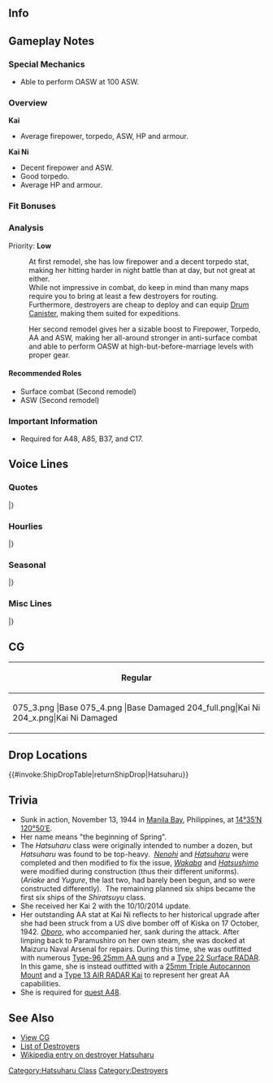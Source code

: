 ==Info==
{{KanmusuInfo|ID=075}}
{{KanmusuInfo|ID=075a}}
{{KanmusuInfo|ID=204}}

==Gameplay Notes==
===Special Mechanics===
* Able to perform OASW at 100 ASW.

===Overview===
'''Kai'''
* Average firepower, torpedo, ASW, HP and armour.  

'''Kai Ni'''
* Decent firepower and ASW.  
* Good torpedo.
* Average HP and armour.

===Fit Bonuses===
{{:{{BASEPAGENAME}}/Equipment Bonuses}}
{{clear}}

===Analysis===
Priority: '''Low'''

:At first remodel, she has low firepower and a decent torpedo stat, making her hitting harder in night battle than at day, but not great at either.
:While not impressive in combat, do keep in mind than many maps require you to bring at least a few destroyers for routing.
:Furthermore, destroyers are cheap to deploy and can equip [[Drum Canister]], making them suited for expeditions.

:Her second remodel gives her a sizable boost to Firepower, Torpedo, AA and ASW, making her all-around stronger in anti-surface combat and able to perform OASW at high-but-before-marriage levels with proper gear.


====Recommended Roles====
* Surface combat (Second remodel)
* ASW (Second remodel)

===Important Information===
* Required for A48, A85, B37, and C17.
==Voice Lines==
===Quotes===
{{ShipquoteHeader}}
{{ShipquoteKai
|scenario = Introduction
|origin = わらわが初春じゃ。よろしく頼みますぞ。
|translation = I am Hatsuharu. I ask that you please take care of me.<ref>She uses 'warawa' (わらわ) to refer to herself which is a very formal and old fashioned first person pronoun.</ref>
|audio = Hatsuharu-Introduction.ogg
}}
{{ShipquoteKai
|scenario = Introduction
|kai2 = yes
|origin = 初春じゃ♪このわらわがついてる！大丈夫じゃ！
|translation = I'm Hatsuharu♪ You'll be fine with me at your side!
|audio = Hatsuharu-Introduction_2.ogg
}}
{{ShipquoteKai
|scenario = Library
|origin = 初春型駆逐艦、1番艦の初春じゃ。
わらわは、北方部隊に所属。戦雲渦巻くアッツやキスカなどの北方海域で活躍したぞ。
北海道周辺も好きな海域じゃな。マニラ湾やオルモック…？ああ、熱いところは苦手じゃ。
|translation = I'm the first ship of the Hatsuharu-class destroyers, Hatsuharu.
I was part of the Northern Forces.<ref>She was assigned to the Admiral Hosogaya's Northern Force for the [https://en.wikipedia.org/wiki/Aleutian_Islands_Campaign Aleutian Islands Campaign].</ref> Under the looming cloud of war, I did my duty at Attu and Kiska in the northern seas.<ref>She was tasked with patrols around [https://en.wikipedia.org/wiki/Attu_Island Attu] and [https://en.wikipedia.org/wiki/Kiska Kiska] Islands in 1942.</ref>
I also like the area around Hokkaido. Manila Bay and Ormoc...? Ah, I'm not good at dealing with hot places.<ref>She was sunk while escorting troop transports to Ormoc when near misses from an air raid in Manila Bay set her aflame.</ref>
|audio = Hatsuharu-Library.ogg
}}
{{ShipquoteKai
|scenario = Secretary 1
|origin = なんぞ、気になることでも？
|translation = What's this, are you interested in me?
|audio = Hatsuharu-Secretary_1.ogg
}}
{{ShipquoteKai
|scenario = Secretary 2
|origin = ふむ。わらわをそうして慕うとよいぞ。
|translation = Humph. This is how you should be treating me.
|audio = Hatsuharu-Secretary_2.ogg
}}
{{ShipquoteKai
|scenario = Secretary 3
|origin = この罰当たり奴！少しは落ち着いたらどうじゃ？
|translation = You accursed man! Can't you calm down a bit?
|audio = Hatsuharu-Secretary_3.ogg
}}
{{ShipquoteKai
|scenario = Secretary 3
|kai2 = yes
|origin = 貴様は本当に落ち着きがないのう…なんじゃ？わらわに興味があるのかや…？
|translation = You really can't calm down... What? Are you that interested in me...?<ref>Kisama (貴様) is a polite way to say 'you' in the old fashioned way that she speaks.</ref>
|audio = Hatsuharu-Secretary_3_2.ogg
}}
{{ShipquoteKai
|scenario = Secretary Idle
|kai = yes
|origin = あー、なんじゃ、その…わらわも、もう少し働いても、いいぞ……っ……いいぞっ？
|translation = Ah, you know, well... I'll be fine with doing a bit of work... I'll be fine with it... you know?
|audio = Hatsuharu-Idle.ogg
}}
{{ShipquoteKai
|scenario = Secretary (Married)
|kai = yes
|origin = 貴様も…少し休むといいぞ。そうじゃ、時には休むことも大切なのじゃ。…いい子じゃ♪
|translation = It's alright... if you rest a little. That's right, it's important to get some rest... Good boy♪
|audio = HatsuharuKai-Secretary Married.ogg
}}
{{ShipquoteKai
|scenario = Wedding
|origin = 貴様ぁ…っ！？ななな…な…！？…わ…妾にそのような、破廉恥な言葉を…。…は…恥を知れ！恥を…
|translation =You...! Wh-wh... what...!? ...Sa... saying those indecent words to me... Sh... show some shame! Show some...
|audio = Hatsuharu-Wedding.ogg
}}
{{ShipquoteKai
|scenario = Player's Score
|origin = 貴様に、なんぞ、文が届いておるのう。
|translation = It a appears that a correspondence has arrived for you.
|audio = Hatsuharu-Looking_At_Scores.ogg
}}
{{ShipquoteKai
|scenario = Player's Score
|kai2 = yes
|origin = そうじゃな、情報は大切じゃ、よいよい。篤と確認するがよいぞ。
|translation = That's right, intelligence is important. Excellent. You better check it all properly.
|audio = Hatsuharu-Looking_At_Scores_2.ogg
}}
{{ShipquoteKai
|scenario = Joining the Fleet
|origin = 初春、推して参るぞ！
|translation = I shall be heading out!
|audio = Hatsuharu-Joining_A_Fleet.ogg
}}
{{ShipquoteKai
|scenario = Equipment 1
|origin = うむ、また強くなったのう。<ref>Shared with Supply before kai.</ref>
|translation = Yes, I have gotten stronger yet again.
|audio = Hatsuharu-Equipment_1.ogg
}}
{{ShipquoteKai
|scenario = Equipment 2
|origin = 今までの艤装では物足りないと言うのか?贅沢じゃのー。
|translation = Did you not say that the current equipment was not up to par? Such extravagance.<ref>The Hatsuharu-class were given new technology over the preceeding classes of destroyers such an improved torpedo mount with faster traverse and a fast reload system.</ref>
|audio = Hatsuharu-Equipment_2.ogg
}}
{{ShipquoteKai
|scenario = Equipment 3
|origin = 初春、なんぞ、めでたいのう。<ref>Shared with Secretary Married before kai.</ref>
|translation = I am somewhat elated.
|audio = Hatsuharu-Equipment_3.ogg
}}
{{ShipquoteKai
|scenario = Supply
|kai = yes
|origin = 助かるのう…苦しゅうないぞ？
|translation = This helps... I have no objections.
|audio = Hatsuharu-Supply_2.ogg
}}
{{ShipquoteKai
|scenario = Docking (Minor Damage)
|origin = うむ、少し落ち着いたのじゃ。
|translation = Yes, I shall take a short respite.
|audio = Hatsuharu-Docking_Minor.ogg
}}
{{ShipquoteKai
|scenario = Docking (Minor Damage)
|kai2 = yes
|origin = ふう……風呂はいいのう。やはり檜の風呂が最高じゃ。
|translation = Whew... Baths are nice. The cypress bath is definitely the best.<ref>Cypress is a very expensive wood.</ref>
|audio = Hatsuharu-Docking_Minor_2.ogg
}}
{{ShipquoteKai
|scenario = Docking (Major Damage)
|origin = この工廠は、腕の良い職人がおるのう。安心じゃ。
|translation = This arsenal has skilled craftsmen. I am relieved.
|audio = Hatsuharu-Docking_Major.ogg
}}
{{ShipquoteKai
|scenario = Construction
|origin = 新しい艦娘が参ったようじゃのう。
|translation = It seems that new shipgirl has arrived.
|audio = Hatsuharu-Construction.ogg
}}
{{ShipquoteKai
|scenario = Returning from Sortie
|origin = 艦隊が帰投したようじゃぞ？勝利かや？
|translation = It seems that the fleet has returned to port. I wonder if they were victorious?
|audio = Hatsuharu-Returning_From_Sortie.ogg
}}
{{ShipquoteKai
|scenario = Starting a Sortie
|origin = 初春、出撃じゃな
|translation = Hatsuharu, sortieing.
|audio = Hatsuharu-Starting_A_Sortie.ogg
}}
{{ShipquoteKai
|scenario = Starting a Battle
|origin = 行くぞ！砲雷撃戦用意！
|translation = Let us proceed! Prepare for hostilities!
|audio = Hatsuharu-Battle_Start.ogg
}}
{{ShipquoteKai
|scenario = Starting a Battle
|kai2 = yes
|origin = わらわの舞が見たいのか？仕方ないのう…篤と見るがよいわっ！
|translation = You would like to see me dance? Very well... Observe closely!
|audio = Hatsuharu-Battle_Start_2.ogg
}}
{{ShipquoteKai
|scenario = Attack
|origin = うふふっ、わらわには見える。
|translation = Ufufu~, I can see it.<ref>As in she can see her victory.</ref>
|audio = Hatsuharu-Attack.ogg
}}
{{ShipquoteKai
|scenario = Night Battle Attack
|origin = 始末してくれるわ！
|translation = I shall dispose of them!
|audio = Hatsuharu-Night_Attack.ogg
}}
{{ShipquoteKai
|scenario = Night Battle Attack
|kai2 = yes
|origin = 逃がしはせん…せ、ん、め、つ、じゃあ～
|translation = You shall not escape... We-shall-wipe-them-out~!
|audio = Hatsuharu-Night_Attack_2.ogg
}}
{{ShipquoteKai
|scenario = Night Battle
|origin = いよいよ、わらわの本領発揮じゃな！
|translation = It is time to display my true abilities!
|audio = Hatsuharu-Night_Battle.ogg
}}
{{ShipquoteKai
|scenario = MVP
|origin = ふっ…この勝利、わらわの力ではない。皆の働きあっての事じゃ。
|translation = Humph... This victory does not belong only to me. Everyone did their part.
|audio = Hatsuharu-MVP.ogg
}}
{{ShipquoteKai
|scenario = Minor Damage 1
|origin = くっ、やられただと！？
|translation = Guh, they got me!?
|audio = Hatsuharu-Minor_Damage_1.ogg
}}
{{ShipquoteKai
|scenario = Minor Damage 2
|origin = この初春の怒りを買ったようじゃのう！
|translation = You have provoked my anger!
|audio = Hatsuharu-Minor_Damage_2.ogg
}}
{{ShipquoteKai
|scenario = Major Damage
|origin = まだまだ…この程度では沈まぬぞ！
|translation = Not yet... I will not sink from merely this!
|audio = Hatsuharu-Major_Damage.ogg
}}
{{ShipquoteKai
|scenario = Sunk
|origin = わらわも…沈む……か…。
|translation = I am... sinking too... I see...
|audio = Hatsuharu-Sunk.ogg
}}
|} <references/>

{{clear}}
===Hourlies===
{{ShipquoteHeader | type = hourly}}
{{ShipquoteKai
|scenario = 00:00 
|origin = そうじゃな、今宵は妾が貴様のための時を教えてやろう。特別だぞ！うふぅ〜
|translation = That's right, I shall be telling you the time tonight. It's something special! Ufu~
|audio = HatsuharuKai-0000.mp3
}}
{{ShipquoteKai
|scenario = 01:00 
|origin = マルヒトマルマル。ふむ。苦しゅうない。
|translation = 0100. Yup. No problems.
|audio = HatsuharuKai-0100.mp3
}}
{{ShipquoteKai
|scenario = 02:00 
|origin = マルフタマルマル。しょうじゃ、丑三つ時じゃな。
|translation = 0200. That's right, it is the Hour of the Ox.<ref>The "Hour of the Ox" is an old Japanese time telling phrase that refers to 0200. It can also mean "the middle of the night".</ref>
|audio = HatsuharuKai-0200.mp3
}}
{{ShipquoteKai
|scenario = 03:00 
|origin = マルサンマルマル。ふわぁ〜なんじゃ、少し飽きてきたんの。
|translation = 0300. *yawn*~ Well, I am a bit tired.
|audio = HatsuharuKai-0300.mp3
}}
{{ShipquoteKai
|scenario = 04:00 
|origin = マルヨンマルマル。貴様、ちゃんとう聞いてるか？そうかよ。
|translation = 0400. Are you listening to me? I see.
|audio = HatsuharuKai-0400.mp3
}}
{{ShipquoteKai
|scenario = 05:00 
|origin = マルゴマルマル。もう、朝じゃの。また、新しい一日が始まるのじゃな。
|translation = 0500. It is morning now. A new day has begun again.
|audio = HatsuharuKai-0500.mp3
}}
{{ShipquoteKai
|scenario = 06:00 
|origin = マルロクマルマル。ふむ、朝の総員起こし、艦隊にかけてやるが良い。ん？妾が？なぜじゃ？
|translation = 0600. Yes, it will be good to assemble and inspect the fleet in the morning. Hmm? Me? Why should I do it?
|audio = HatsuharuKai-0600.mp3
}}
{{ShipquoteKai
|scenario = 07:00 
|origin = マルナナマルマル。朝食の支度はまだこよ。はぁ！？妾が？ふぅ、腹が減っておる。冗談をあとににせよ。
|translation = 0700. Breakfast hasn't been prepared yet. Huh!? Me? Humph, I am hungry now. Save the jokes for later.<ref>She says "asake" which is an old way of pronouncing the characters "朝食"; usually pronounced "chuushoku".</ref>
|audio = HatsuharuKai-0700.mp3
}}
{{ShipquoteKai
|scenario = 08:00 
|origin = マルハチマルマル。貴様もう、やればできるではないか。今日の朝食は良き味じゃ。これからもう、しょじんせよ。
|translation = 0800. You can do it if you try. Today's breakfast tasted good. Please continue to make breakfast from now on.
|audio = HatsuharuKai-0800.mp3
}}
{{ShipquoteKai
|scenario = 09:00 
|origin = マルキュマルマル。まぁ、そうじゃな。そろそろ艦隊を出すかな。どれ。
|translation = 0900. Well, you are right. It is almost time to send out the fleet. Which one...
|audio = HatsuharuKai-0900.mp3
}}
{{ShipquoteKai
|scenario = 10:00 
|origin = ヒトマルマルマル。二十一駆、集合せよ！二十一…え？誰もおらん。…これ！若葉！皆の者！
|translation = 1000. DesDiv21, gather! 21... Eh? No one is here. ...Hey! Wakaba! Everyone else!
|audio = HatsuharuKai-1000.mp3
}}
{{ShipquoteKai
|scenario = 11:00 
|origin = ヒトヒト…おぉ、若葉、よかった…じゃない、遅いではないか！え？今帰ったのか？ご苦労じゃの。
|translation = 11... Oh, Wakaba good... No, you are late! Eh? You just got back? Good work.
|audio = HatsuharuKai-1100.mp3
}}
{{ShipquoteKai
|scenario = 12:00 
|origin = ヒトフタマルマル。もう昼ではないか。いかん、昼食をとらねば。支度はどこじゃ？何、その包…
|translation = 1200. It's already lunchtime. I need to have lunch now. Where is it? What is this package...
|audio = HatsuharuKai-1200.mp3
}}
{{ShipquoteKai
|scenario = 13:00 
|origin = ヒトサンマルマル。まぁ…まぁよい。海の上で食すむすびめしもわるいものではない。そうか、初霜が…ふむ。
|translation = 1300. We...well, this is fine. Eating rice balls on the ocean is not bad. I see, so Hatsushimo made them... Humph.<ref>She says "musubimeshi" instead of "onigiri" which is an older term.</ref>
|audio = HatsuharuKai-1300.mp3
}}
{{ShipquoteKai
|scenario = 14:00 
|origin = ヒトヨンマルマル。二十一駆やっと揃ったかや。苦しゅうない。それでは出撃じゃ。北方じゃの？
|translation = 1400. DesDiv21 is finally assembled. No problems at all. Now it is time for us to sortie. To the north, right?
|audio = HatsuharuKai-1400.mp3
}}
{{ShipquoteKai
|scenario = 15:00 
|origin = ヒトゴマル…あ、危ない！だ、大丈夫じゃ。妾は衝突には気をつけておるからの。
|translation = 150... W-watch out! I-I am fine. I am careful about avoiding collisions.<ref>She collided with [[Nagara]] during operations in Sulawesi in 1942.</ref>
|audio = HatsuharuKai-1500.mp3
}}
{{ShipquoteKai
|scenario = 16:00 
|origin = ヒトロクマルマル。ふむ、みんな元気そうでなによりじゃ。励むことじゃ。それが己の未来を切り開く道じゃな。
|translation = 1600. Humph, you are all looking cheerful. That is encouraging. That is the way I face my future.
|audio = HatsuharuKai-1600.mp3
}}
{{ShipquoteKai
|scenario = 17:00 
|origin = ヒトナナマルマル。貴様、なんじゃ？夕日に見惚れてにいるのか？しかたないの。ふむ、見事なものじゃ。
|translation = 1700. What do you want? You want to watch the sunset? Alright then. Yes, it is splendid.
|audio = HatsuharuKai-1700.mp3
}}
{{ShipquoteKai
|scenario = 18:00 
|origin = ヒトハチマルマル。さぁ、夕食の時間じゃ。今晩は何出てくるのじゃ。さぁ、はようもって！
|translation = 1800. Now, it is dinnertime. I wonder what is on the menu. Come, hurry and bring it out.
|audio = HatsuharuKai-1800.mp3
}}
{{ShipquoteKai
|scenario = 19:00 
|origin = ヒトキュマルマル。わぁ、これは立派な夕食前ではないか。何？初霜が？そうか、ありがたいの。
|translation = 1900. Wow, this is a fine spread for dinner. What? Hatsushimo made this? I see, I am thankful.
|audio = HatsuharuKai-1900.mp3
}}
{{ShipquoteKai
|scenario = 20:00 
|origin = フタマル…あぁ、なんじゃ？なに？夜戦？そうじゃな、それもう大事じゃが、これからも対空、対戦を関与じゃ。
|translation = 20... Ah, what is it? What? Night battle? I see, while that is important, now is the time to be more concerned about anti-air and anti-sub operations.
|audio = HatsuharuKai-2000.mp3
}}
{{ShipquoteKai
|scenario = 21:00 
|origin = フタヒトマルマル。子の日、若葉、初霜、今日も一日お疲れ様じゃ！あぁ、貴様もな、ゆっくり休むが良い。
|translation = 2100. Nenohi, Wakaba, Hatsushimo, thanks for your hard work everyday! Ah, same to you. Get a good rest.
|audio = HatsuharuKai-2100.mp3
}}
{{ShipquoteKai
|scenario = 22:00 
|origin = フタフタマルマル。なんじゃ？眠れのか？早い！？何を言っておる？明日も早いぞ。早く休むが良い。
|translation = 2200. What is it? Can you not sleep? It is too early!? What are you saying? Tomorrow will come soon. It is good to rest early.
|audio = HatsuharuKai-2200.mp3
}}
{{ShipquoteKai
|scenario = 23:00 
|origin = フタサンマルマル。なんじゃ。貴様がゴソゴソ動くから休めではないか。落ち着きではないの。
|translation = 2300. What. I cannot rest when you are rustling around. You are so restless.
|audio = HatsuharuKai-2300.mp3
}}
|} <references/>

{{clear}}

===Seasonal===
{{SeasonalHeaderOld}}
{{SeasonalQuote
|scenario = [[Seasonal/Christmas_2014|Christmas 2014]]
|origin =ク、クリス…マス？じゃと！？ けったいな祭りじゃな！ これが…チキン？ほうほう…
|translation =	Ch-Christ… mas? What!? What a strange celebration! This is… chicken? Uh huh…
|audio = Hatsuharu_Christmas_2015_Sec1.ogg
|notes =
}}
{{SeasonalQuote
|scenario = [[Seasonal/New_Year_2015|New Year 2015]]
|origin = 初春じゃ！めでたいのう。本年もこの初春をわらわと祝おうぞ！
|translation =	It’s the New Year! How joyous. Celebrate this with me this year too!<ref>A play on her name which can also mean “New Year”.</ref>
|audio = Hatsuharu_New_Years_Day_2016.ogg
|notes = 
}}
{{SeasonalQuote
|scenario = [[Seasonal/Setsubun_2015|Setsubun 2015]]
|origin = うむ、節分は大切な儀式じゃ、いろいろな意味があるのじゃぞ？あ、知っておったかや？
|translation =	Yes, Setsubun is an important tradition with many meanings you know? Ah, you did know that?
|audio = Hatsuharu_Setsubun_2015_Sec1.ogg
|notes = 
}}
{{SeasonalQuote
|scenario = [[Seasonal/Second_Anniversary|2nd Anniversary]]
|origin = うむ。めでたいの。今日という日を貴様と祝えて、妾も嬉しいいぞ！よく来たな。
|translation =	My, how joyous. I am happy to be able to spend today with you! Well done.
|audio = 075_Hatsuharu_2ndAnniv.mp3
|notes = 
}}
{{SeasonalQuote
|scenario = [[Seasonal/New_Year_2016|New Year 2016]]
|origin = 初春じゃ！めでたいのう。本年もこの初春をわらわと祝おうぞ！
|translation =	It’s the New Year! How joyous. Let us welcome this year together!<ref>Her name can both mean “start of spring” and “new year”.</ref>
|audio = Hatsuharu_New_Years_Day_2016.ogg
|notes = 
}}
{{SeasonalQuote
|scenario = [[Seasonal/Valentine%27s_Day_2018|Valentine’s Day 2018]]
|origin = まあ、なんじゃ、たまには浮世の仕来りにしたがに見るのも、これをじゃな、貴様に授けるのじゃ！
|translation =	Well, I mean, I want to experience the customs of this fleeting life once in a while; so I'm, well, giving this to you!
|audio = Hatsuharu_Valentines_2018_Sec_1.mp3
|notes = 
}}
{{SeasonalQuote
|scenario = [[Seasonal/White_Day_2018|White Day 2018]]
|origin = ふむ、お返しっというわけか。貴様も義理堅いところあるじゃな。仕方ない、頂いておくかよ。ん、ふむ。
|translation =	Humph, so this is what they call a return gift. You have a sense of duty too. I have no choice but to accept then. Mmm, yes.
|audio = Hatsuharu_White_Day_2018_Sec1.mp3
|notes = 
}}
{{SeasonalQuote
|scenario = [[Seasonal/Fifth_Anniversary|5th Anniversary]]
|origin = うむ、めでたいの。今日という日を貴様と祝えて、妾も嬉しいぞ。五周年、よきかな、よきかな。
|translation =	Humph, this is a joyous occasion. I’m happy that I can celebrate a day like this with you. The 5th Anniversary is great.
|audio = Hatsuharu_5th_Anniversary_Sec1.mp3
|notes = 
}}
{{SeasonalQuote
|scenario = [[Seasonal/Rainy_Season_2018|Rainy Season 2018]]
|origin = うむ、妾も雨は嫌いではないが…よく降るの…雨というのも、考えれば不思議なものじゃ。
|translation =	Humph, I don’t dislike the rain but… it’s really pouring. When you think about it, the rain is something wonderful.
|audio = Hatsuharu_Rainy_Season_2018_Sec1.mp3
|notes = 
}}
{{SeasonalQuote
|scenario = [[Seasonal/Summer_2018|Summer 2018]]
|origin = 今年も夏が来たの。セミがないっておるは…ふむ、時が移変わったでも、これが変わらんの。
|translation =	Summer is here again this year. There aren't any cicadas though... Yup, even though the times may change, this never changes.
|audio = Hatsuharu_Summer_2018_Sec1.mp3
|notes = 
}}
{{SeasonalQuote
|scenario = [[Seasonal/Saury_2018|Saury 2018]]
|origin = 妾に…漁師の手伝いをせよというのか？ふむ…あぁ、よし、任せる良い。妾の手腕篤と見よう！
|translation =	You want me... to lend a hand to the fishermen? Hmmm... Ah, alright, leave it to me. Just pay attention to how good my skills are!
|audio = Hatsuharu_Sec1_Saury_2018.mp3
|notes = 
}}
{{SeasonalQuote
|scenario = [[Seasonal/Sixth_Anniversary|6th Anniversary]]
|origin = ふむ、ほんにめでたいの。今日という日を....貴様と祝えて、妾も嬉しいぞ。六周年、よきかな。
|translation =	Yup, this is really great. I'm happy that I can... celebrate this day with you. The 6th Anniversary is great.
|audio = Hatsuharu_6th_Anniversary_Sec1.mp3
|notes = 
}}
{{SeasonalQuote
|scenario = [[Seasonal/Seventh_Anniversary|7th Anniversary]]
|origin = うむ、めでたいの。わらわたちはついに七周年か。貴様と祝えて嬉しいことじゃ。よきかなよきかな。
|translation =	Yes, what a joyous occasion. It's finally our 7th Anniversary. I'm happy I can celebrate this day with you. What a lovely day.
|audio = Hatsuharu_7th_Anniversary_Secretary_1.mp3
|notes = 
}}
{{SeasonalQuote
|scenario = [[Seasonal/Late_Autumn_2020|Late Autumn 2020]]
|origin = 妾が戦列に加わった季節じゃ。みのりの季節。うむ、良きかな。…妾はこの季節、好きじゃな。
|translation =	I joined the fight around this season. It's a rewarding season. Yup, it's a good time of year... I love this season.<ref>She was commissioned at the end of September.</ref>
|audio = Hatsuharu_Late_Autumn_2020_Secretary_1.mp3
|notes = 
}}
|}<references/>

{{clear}}

===Misc Lines===
{{SeasonalHeaderOld}}
{{SeasonalQuote
|scenario = [[Seasonal/Final_Battle|Eve of the Final Battle 2017]]
|origin = なんじゃ、その…妾もう貴様を信頼している…じゃ。ん、まあ、そういうことじゃ！
|translation =	Well, I mean… I trust you too… Mmm, well, that’s all!
|audio = Hatsuharu_Kantai_Kessen_2017_Sec1.mp3
|notes = 
}}
{{SeasonalQuote
|scenario = [[Seasonal/Final_Battle|Eve of the Final Battle 2018]]
|origin = 我が二十一駆は、艦隊主力とは別に、輸送作戦を担当かや。苦しゅうないぞ、輸送も大切の作戦じゃ。心得た！
|translation =	We of DesDiv21 are not part of the main force of the fleet, but are charged with transport operations. I do not mind, trasports serve an important role. I’m well aware!
|audio = Hatsuharu_Kantai_Kessen_2018_Sec3.mp3
|notes = Secretary 3
}}
|}<references/>

{{clear}}

==CG==
{| class="mw-collapsible mw-collapsed wikitable" style="width: 100%;"
!Regular
|-
|<gallery>
075_3.png |Base
075_4.png |Base Damaged
204_full.png|Kai Ni
204_x.png|Kai Ni Damaged
</gallery>
|}

==Drop Locations==
{{#invoke:ShipDropTable|returnShipDrop|Hatsuharu}}

==Trivia==
*Sunk in action, November 13, 1944 in [http://en.wikipedia.org/wiki/Manila_Bay Manila Bay], Philippines, at [http://tools.wmflabs.org/geohack/geohack.php?pagename=Japanese_cruiser_Kiso&params=14_35_N_120_50_E_ 14°35′N 120°50′E].
*Her name means "the beginning of Spring".
*The ''Hatsuharu'' class were originally intended to number a dozen, but ''Hatsuharu'' was found to be top-heavy.  ''[[Nenohi]]'' and ''[[Hatsuharu]]'' were completed and then modified to fix the issue, ''[[Wakaba]]'' and ''[[Hatsushimo]]'' were modified during construction (thus their different uniforms). (''Ariake'' and ''Yugure'', the last two, had barely been begun, and so were constructed differently).  The remaining planned six ships became the first six ships of the ''Shiratsuyu'' class.
*She received her Kai 2 with the 10/10/2014 update.
*Her outstanding AA stat at Kai Ni reflects to her historical upgrade after she had been struck from a US dive bomber off of Kiska on 17 October, 1942. ''[[Oboro]]'', who accompanied her, sank during the attack. After limping back to Paramushiro on her own steam, she was docked at Maizuru Naval Arsenal for repairs. During this time, she was outfitted with numerous [[25mm Twin Autocannon Mount|Type-96 25mm AA guns]] and a [[Type 22 Surface RADAR]]. In this game, she is instead outfitted with a [[25mm Triple Autocannon Mount]] and a [[Type 13 AIR RADAR Kai]] to represent her great AA capabilities.
*She is required for [[Quests#A48|quest A48]].

==See Also==
*[[{{PAGENAMEE}}/Gallery|View  CG]]
*[[EliteDD|List of Destroyers]]
*[[wikipedia:Japanese_destroyer_Hatsuharu|Wikipedia entry on destroyer Hatsuharu]]
 {{shiplist}}
[[Category:Hatsuharu Class]]
[[Category:Destroyers]]